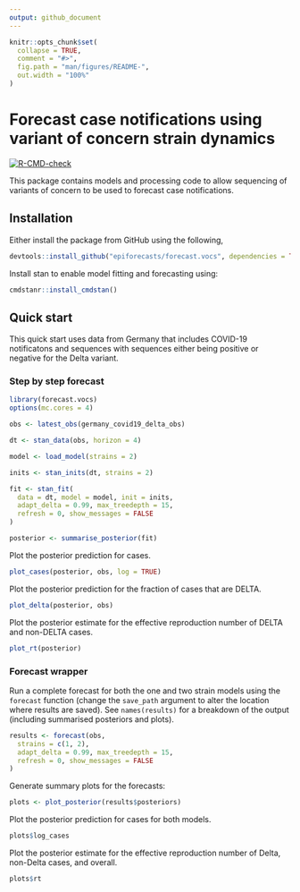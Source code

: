 ```yaml
---
output: github_document
---
```


<!-- README.md is generated from README.Rmd. Please edit that file -->

```r
knitr::opts_chunk$set(
  collapse = TRUE,
  comment = "#>",
  fig.path = "man/figures/README-",
  out.width = "100%"
)
```

# Forecast case notifications using variant of concern strain dynamics

[![R-CMD-check](https://github.com/epiforecasts/forecast.vocs/workflows/R-CMD-check/badge.svg)](https://github.com/epiforecasts/forecast.vocs/actions/workflows/R-CMD-check.yaml)

This package contains models and processing code to allow sequencing of variants of concern to be used to forecast case notifications.

## Installation

Either install the package from GitHub using the following, 

```r
devtools::install_github("epiforecasts/forecast.vocs", dependencies = TRUE)
```

Install stan to enable model fitting and forecasting using:

```r
cmdstanr::install_cmdstan()
```

## Quick start

This quick start uses data from Germany that includes COVID-19 notificatons and sequences with sequences either being positive or negative for the Delta variant.

### Step by step forecast

```r
library(forecast.vocs)
options(mc.cores = 4)

obs <- latest_obs(germany_covid19_delta_obs)

dt <- stan_data(obs, horizon = 4)

model <- load_model(strains = 2)

inits <- stan_inits(dt, strains = 2)

fit <- stan_fit(
  data = dt, model = model, init = inits,
  adapt_delta = 0.99, max_treedepth = 15,
  refresh = 0, show_messages = FALSE
)

posterior <- summarise_posterior(fit)
```

Plot the posterior prediction for cases.

```r
plot_cases(posterior, obs, log = TRUE)
```

Plot the posterior prediction for the fraction of cases that are DELTA.

```r
plot_delta(posterior, obs)
```

Plot the posterior estimate for the effective reproduction number of DELTA and non-DELTA cases.

```r
plot_rt(posterior)
```

### Forecast wrapper

Run a complete forecast for both the one and two strain models using the `forecast` function (change the `save_path` argument to alter the location where results are saved). See `names(results)` for a breakdown of the output (including summarised posteriors and plots).

```r
results <- forecast(obs,
  strains = c(1, 2),
  adapt_delta = 0.99, max_treedepth = 15,
  refresh = 0, show_messages = FALSE
)
```

Generate summary plots for the forecasts:

```r
plots <- plot_posterior(results$posteriors)
```

Plot the posterior prediction for cases for both models.

```r
plots$log_cases
```

Plot the posterior estimate for the effective reproduction number of
Delta, non-Delta cases, and overall.

```r
plots$rt
```
